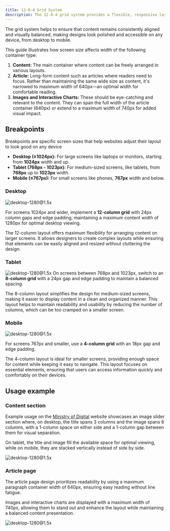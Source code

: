 ```yaml
---
title: 12-8-4 Grid System
description: The 12-8-4 grid system provides a flexible, responsive layout structure that encourages a focus on adaptable design across all screen sizes
---
```


The grid system helps to ensure that content remains consistently aligned and visually balanced, making designs look polished and accessible on any device, from desktop to mobile.

This guide illustrates how screen size affects width of the following container type:

1. **Content:** The main container where content can be freely arranged in various layouts.
2. **Article:** Long-form content such as articles where readers need to focus. Rather than maintaining the same wide size as content, it's narrowed to maximum width of 640px—an optimal width for comfortable reading.
3. **Images and Interactive Charts:** These should be eye-catching and relevant to the content. They can span the full width of the article container (640px) or extend to a maximum width of 740px for added visual impact.

## Breakpoints

Breakpoints are specific screen sizes that help websites adjust their layout to look good on any device

- **Desktop (≥1024px):** For large screens like laptops or monitors, starting from **1024px** width and up.
- **Tablet (768px - 1023px):** For medium-sized screens, like tablets, from **768px** up to **1023px** width.
- **Mobile (≤767px):** For small screens like phones, **767px** width and below.

### Desktop

![desktop-1280@1.5x](/design/desktop-12801.5x.png)

For screens 1024px and wider, implement a **12-column grid** with 24px column gaps and edge padding, maintaining a maximum content width of 1280px for optimal desktop viewing.

The 12-column layout offers maximum flexibility for arranging content on larger screens. It allows designers to create complex layouts while ensuring that elements can be easily aligned and resized without cluttering the design.

### Tablet

![desktop-1280@1.5x](/design/tablet-768@1.5x.png)
On screens between 768px and 1023px, switch to an **8-column grid** with a 24px gap and edge padding to maintain a balanced spacing.

The 8-column layout simplifies the design for medium-sized screens, making it easier to display content in a clean and organized manner. This layout helps to maintain readability and usability by reducing the number of columns, which can be too cramped on a smaller screen.

### Mobile

![desktop-1280@1.5x](/design/mobile-393@1.5x.png)

For screens 767px and smaller, use a **4-column grid** with an 18px gap and edge padding.

The 4-column layout is ideal for smaller screens, providing enough space for content while keeping it easy to navigate. This layout focuses on essential elements, ensuring that users can access information quickly and comfortably on their devices.

## Usage example

### Content section

Example usage on the [Ministry of Digital](https://digital.gov.my/en-GB) website showcases an image slider section where, on desktop, the title spans 3 columns and the image spans 6 columns, with a 1-column space on either side and a 1-column gap between them for visual separation.

On tablet, the title and image fill the available space for optimal viewing, while on mobile, they are stacked vertically instead of side by side.

![desktop-1280@1.5x](/design/12-8-4-grid-usage-example@1.5x.png)

### Article page

The article page design prioritizes readability by using a maximum paragraph container width of 640px, ensuring easy reading without line fatigue.

Images and interactive charts are displayed with a maximum width of 740px, allowing them to stand out and enhance the layout while maintaining a balanced content presentation.

![desktop-1280@1.5x](/design/12-8-4-grid-usage-example-2@1.5x.png)
